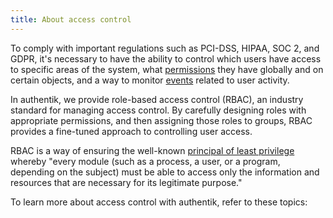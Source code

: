 ```yaml
---
title: About access control
---
```



To comply with important regulations such as PCI-DSS, HIPAA, SOC 2, and GDPR, it's necessary to have the ability to control which users have access to specific areas of the system, what [permissions](./permissions.md) they have globally and on certain objects, and a way to monitor [events](../../events) related to user activity.

In authentik, we provide role-based access control (RBAC), an industry standard for managing access control. By carefully designing roles with appropriate permissions, and then assigning those roles to groups, RBAC provides a fine-tuned approach to controlling user access.

RBAC is a way of ensuring the well-known [principal of least privilege](https://en.wikipedia.org/wiki/Principle_of_least_privilege) whereby "every module (such as a process, a user, or a program, depending on the subject) must be able to access only the information and resources that are necessary for its legitimate purpose."

To learn more about access control with authentik, refer to these topics:

<DocCardList items={useCurrentSidebarCategory().items} />
